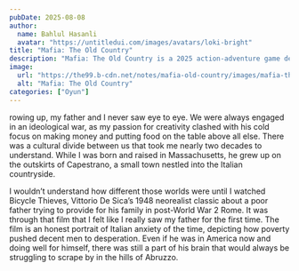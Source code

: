 ```yaml
---
pubDate: 2025-08-08
author:
  name: Bahlul Hasanli
  avatar: "https://untitledui.com/images/avatars/loki-bright"
title: "Mafia: The Old Country"
description: "Mafia: The Old Country is a 2025 action-adventure game developed by Hangar 13 and published by 2K. It takes place before the events of the first game and is the fourth main entry in the Mafia series. The game was released for PlayStation 5, Windows, and Xbox Series X/S on August 8, 2025."
image:
  url: "https://the99.b-cdn.net/notes/mafia-old-country/images/mafia-the-old.jpg"
  alt: "Mafia: The Old Country"
categories: ["Oyun"]
---
```


rowing up, my father and I never saw eye to eye. We were always engaged in an ideological war, as my passion for creativity clashed with his cold focus on making money and putting food on the table above all else. There was a cultural divide between us that took me nearly two decades to understand. While I was born and raised in Massachusetts, he grew up on the outskirts of Capestrano, a small town nestled into the Italian countryside.

I wouldn’t understand how different those worlds were until I watched Bicycle Thieves, Vittorio De Sica’s 1948 neorealist classic about a poor father trying to provide for his family in post-World War 2 Rome. It was through that film that I felt like I really saw my father for the first time. The film is an honest portrait of Italian anxiety of the time, depicting how poverty pushed decent men to desperation. Even if he was in America now and doing well for himself, there was still a part of his brain that would always be struggling to scrape by in the hills of Abruzzo.
